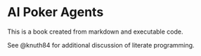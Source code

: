 # AI Poker Agents

This is a book created from markdown and executable code.

See @knuth84 for additional discussion of literate programming.
